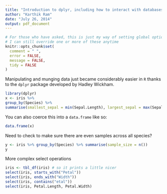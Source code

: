```yaml
---
title: "Introduction to dplyr, including how to interact with databases"
author: "Karthik Ram"
date: "July 26, 2014"
output: pdf_document
---
```



```r
# For those who have asked, this is just my way of setting global options to the chunks remaining in the document
# I can still override one or more of these anytime
knitr::opts_chunk$set(
  comment = " ",
  error = FALSE,
  message = FALSE,
  tidy = FALSE
)
```


Manipulating and munging data just became considerably easier in `R` thanks to the `dplyr` package developed by Hadley Wickham.

```r
library(dplyr)
x <- iris %>%  
group_by(Species) %>%
summarise(smallest_sepal = min(Sepal.Length), largest_sepal = max(Sepal.Length)) 
```

You can also coerce this into a `data.frame` like so:

```r
data.frame(x)
```

Need to check to make sure there are even samples across all species?

```r
y <- iris %>% group_by(Species) %>% summarise(sample_size = n())
y
```

More complex select operations

```r
iris <- tbl_df(iris) # so it prints a little nicer
select(iris, starts_with("Petal"))
select(iris, ends_with("Width"))
select(iris, contains("etal"))
select(iris, Petal.Length, Petal.Width)
```



